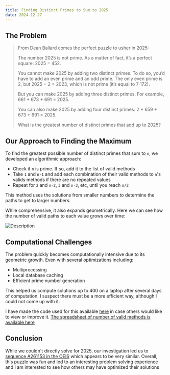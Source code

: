 ```yaml
---
title: Finding Distinct Primes to Sum to 2025
date: 2024-12-27
---
```


## The Problem

> From Dean Ballard comes the perfect puzzle to usher in 2025:
>
> The number 2025 is not prime. As a matter of fact, it’s a perfect square: 2025 = 452.
>
> You cannot make 2025 by adding two distinct primes. To do so, you’d have to add an even prime and an odd prime. The only even prime is 2, but 2025 − 2 = 2023, which is not prime (it’s equal to 7∙172).
> 
> But you can make 2025 by adding three distinct primes. For example, 661 + 673 + 691 = 2025.
> 
> You can also make 2025 by adding four distinct primes: 2 + 659 + 673 + 691 = 2025.
> 
> What is the greatest number of distinct primes that add up to 2025?
 
## Our Approach to Finding the Maximum

To find the greatest possible number of distinct primes that sum to `n`, we developed an algorithmic approach:

* Check if `n` is prime. If so, add it to the list of valid methods
* Take `1` and `n-1` and add each combination of their valid methods to `n`'s valids methods if there are no repeated values
* Repeat for `2` and `n-2`, `3` and `n-3`, etc, until you reach `n/2`

This method uses the solutions from smaller numbers to determine the paths to get to larger numbers. 

While comprehensive, it also expands geometrically. Here we can see how the number of valid paths to each value grows over time:

<img src="/_static/images/validCombinations.png" alt="Description" />


## Computational Challenges
The problem quickly becomes computationally intensive due to its geometric growth. Even with several optimizations including:

- Multiprocessing
- Local database caching
- Efficient prime number generation

This helped us compute solutions up to 400 on a laptop after several days of computation. I suspect there must be a more efficient way, although I could not come up with it.

I have made the code used for this available [here](https://github.com/trbarron/Unique-Prime-Sum-Path-Finder) in case others would like to view or improve it. [The spreadsheet of number of valid methods is available here](https://docs.google.com/spreadsheets/d/1_QrcI_K1r5osBb4caZIT6Vi0lLLsR3kq2serejIUpbY/edit?usp=sharing)

## Conclusion
While we couldn't directly solve for 2025, our investigation led us to [sequence A261153 in the OEIS](https://oeis.org/A261153) which appears to be very similar. Overall, this puzzle was fun and led to an interesting problem solving experience and I am interested to see how others may have optimized their solutions